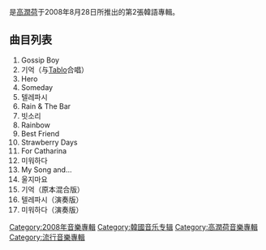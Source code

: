{{Infobox Album <!-- See Wikipedia:WikiProject_Albums -->
| Name        = “Someday”
| Type        = 專輯
| Artist      = [[Younha|高潤荷]]
| Cover       = Someday album.jpg
| Released    = 2008年8月28日
| Genre       = [[韓國流行音樂|K-pop]]
| Recorded    = 2008
| Length      =
| Label       = Lion Media
| Producer    =
| Reviews     =
| Last album  = '''[[Comet|Comet]]'''<br />(2007)
| This album  = '''Someday'''<br />(2008)
| Next album  = '''[[Part_A:Peace_Love_&_Ice_Cream|Part A:Peace Love & Ice Cream]]'''<br />(2009)
}}

'''{{lang|en|Someday}}'''是[[Younha|高潤荷]]于2008年8月28日所推出的第2張韓語專輯。

== 曲目列表 ==
#Gossip Boy
#기억（与[[Tablo|Tablo]]合唱）
#Hero
#Someday
#텔레파시
#Rain & The Bar
#빗소리
#Rainbow
#Best Friend
#Strawberry Days
#For Catharina
#미워하다
#My Song and…
#울지마요
#기억（原本混合版）
#텔레파시（演奏版）
#미워하다（演奏版）

{{younha}}
{{album-stub}}

[[Category:2008年音樂專輯|Category:2008年音樂專輯]]
[[Category:韓國音乐专辑|Category:韓國音乐专辑]]
[[Category:高潤荷音樂專輯|Category:高潤荷音樂專輯]]
[[Category:流行音樂專輯|Category:流行音樂專輯]]